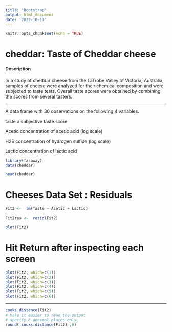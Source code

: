 ```yaml
---
title: "Bootstrap"
output: html_document
date: '2022-10-17'
---
```


```r
knitr::opts_chunk$set(echo = TRUE)
```


cheddar: Taste of Cheddar cheese
======================================

#### Description
In a study of cheddar cheese from the LaTrobe Valley of Victoria, Australia, samples of cheese were analyzed for their chemical composition and were subjected to taste tests. 
Overall taste scores were obtained by combining the scores from several tasters.

--------------------------------------

A data frame with 30 observations on the following 4 variables.

taste
a subjective taste score

Acetic
concentration of acetic acid (log scale)

H2S
concentration of hydrogen sulfide (log scale)

Lactic
concentration of lactic acid

```r
library(faraway)
data(cheddar)

head(cheddar)
```

# Cheeses Data Set : Residuals

```r
Fit2 <-  lm(Taste ~ Acetic + Lactic)

Fit2res <-  resid(Fit2)

plot(Fit2)
```
# Hit Return after inspecting each screen

```r
plot(Fit2, which=c(1))
plot(Fit2, which=c(2))
plot(Fit2, which=c(3))
plot(Fit2, which=c(4))
plot(Fit2, which=c(5))
plot(Fit2, which=c(6)) 
```
------------------------------------------------------------

```r
cooks.distance(Fit2)
# Make it easier to read the output
# specify 6 decimal places only.
round( cooks.distance(Fit2) ,6)
```

